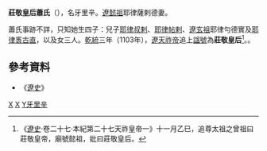 '''莊敬皇后蕭氏'''（{{bd|？||？|catIdx=X}}），名牙里辛。[[遼懿祖|遼懿祖]]耶律薩剌德妻。

蕭氏事跡不詳，只知她生四子：兒子[[耶律叔剌|耶律叔剌]]、[[耶律帖剌|耶律帖剌]]、[[遼玄祖|遼玄祖]]耶律勻德實及[[耶律褭古直|耶律褭古直]]，以及女三人。[[乾統|乾統]]三年（1103年），[[遼天祚帝|遼天祚帝]]追上[[諡號|諡號]]為'''莊敬皇后'''<ref>《[[遼史|遼史]]·卷二十七·本紀第二十七天祚皇帝一》十一月乙巳，追尊太祖之曾祖曰莊敬皇帝，廟號懿祖，妣曰莊敬皇后。</ref>。。

==參考資料==
*《[[遼史|遼史]]》

{{遼朝皇后}}

[[Category:遼朝追封皇后|X]]
[[Category:唐朝契丹人|X]]
[[Category:契丹萧氏|Y牙里辛]]
